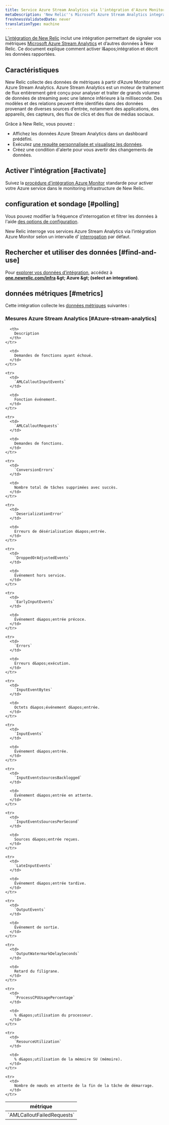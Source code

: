 ```yaml
---
title: Service Azure Stream Analytics via l'intégration d'Azure Monitor
metaDescription: 'New Relic''s Microsoft Azure Stream Analytics integration: what data it reports and how to enable it.'
freshnessValidatedDate: never
translationType: machine
---
```


[L’intégration de New Relic](/docs/infrastructure/introduction-infra-monitoring) inclut une intégration permettant de signaler vos métriques [Microsoft Azure Stream Analytics](https://azure.microsoft.com/en-us/products/stream-Analytics) et d’autres données à New Relic. Ce document explique comment activer l&amp;apos;intégration et décrit les données rapportées.

## Caractéristiques

New Relic collecte des données de métriques à partir d’Azure Monitor pour Azure Stream Analytics. Azure Stream Analytics est un moteur de traitement de flux entièrement géré conçu pour analyser et traiter de grands volumes de données de streaming avec une latence inférieure à la milliseconde. Des modèles et des relations peuvent être identifiés dans des données provenant de diverses sources d’entrée, notamment des applications, des appareils, des capteurs, des flux de clics et des flux de médias sociaux.

Grâce à New Relic, vous pouvez :

* Affichez les données Azure Stream Analytics dans un dashboard prédéfini.
* Exécutez [une requête personnalisée et visualisez les données](/docs/infrastructure/integrations-getting-started/getting-started/use-integration-data-new-relic-insights).
* Créez une condition d&apos;alerte pour vous avertir des changements de données.

## Activer l&apos;intégration [#activate]

Suivez la [procédure d&apos;intégration Azure Monitor](/docs/infrastructure/microsoft-azure-integrations/azure-integrations-list/azure-monitor) standarde pour activer votre Azure service dans le monitoring infrastructure de New Relic.

## configuration et sondage [#polling]

Vous pouvez modifier la fréquence d&apos;interrogation et filtrer les données à l&apos;aide [des options de configuration](/docs/infrastructure/microsoft-azure-integrations/azure-integrations-list/azure-monitor/#settings).

New Relic interroge vos services Azure Stream Analytics via l’intégration Azure Monitor selon un intervalle d’ [interrogation](/docs/infrastructure/microsoft-azure-integrations/azure-integrations-list/azure-monitor/#settings) par défaut.

## Rechercher et utiliser des données [#find-and-use]

Pour [explorer vos données d’intégration](/docs/infrastructure/integrations/find-use-infrastructure-integration-data), accédez à <DNT>**[one.newrelic.com/infra](https://one.newrelic.com/infra) &amp;gt; Azure &amp;gt; (select an integration)**</DNT>.

## données métriques [#metrics]

Cette intégration collecte les [données métriques](/docs/infrastructure/integrations-getting-started/getting-started/understand-integration-data-data-types#metric) suivantes :

### Mesures Azure Stream Analytics [#Azure-stream-analytics]

<table>
  <thead>
    <tr>
      <th style={{ width: "300px" }}>
        métrique
      </th>

      <th>
        Description
      </th>
    </tr>
  </thead>

  <tbody>
    <tr>
      <td>
        `AMLCalloutFailedRequests`
      </td>

      <td>
        Demandes de fonctions ayant échoué.
      </td>
    </tr>

    <tr>
      <td>
        `AMLCalloutInputEvents`
      </td>

      <td>
        Fonction événement.
      </td>
    </tr>

    <tr>
      <td>
        `AMLCalloutRequests`
      </td>

      <td>
        Demandes de fonctions.
      </td>
    </tr>

    <tr>
      <td>
        `ConversionErrors`
      </td>

      <td>
        Nombre total de tâches supprimées avec succès.
      </td>
    </tr>

    <tr>
      <td>
        `DeserializationError`
      </td>

      <td>
        Erreurs de désérialisation d&apos;entrée.
      </td>
    </tr>

    <tr>
      <td>
        `DroppedOrAdjustedEvents`
      </td>

      <td>
        Événement hors service.
      </td>
    </tr>

    <tr>
      <td>
        `EarlyInputEvents`
      </td>

      <td>
        Événement d&apos;entrée précoce.
      </td>
    </tr>

    <tr>
      <td>
        `Errors`
      </td>

      <td>
        Erreurs d&apos;exécution.
      </td>
    </tr>

    <tr>
      <td>
        `InputEventBytes`
      </td>

      <td>
        Octets d&apos;événement d&apos;entrée.
      </td>
    </tr>

    <tr>
      <td>
        `InputEvents`
      </td>

      <td>
        Événement d&apos;entrée.
      </td>
    </tr>

    <tr>
      <td>
        `InputEventsSourcesBacklogged`
      </td>

      <td>
        Événement d&apos;entrée en attente.
      </td>
    </tr>

    <tr>
      <td>
        `InputEventsSourcesPerSecond`
      </td>

      <td>
        Sources d&apos;entrée reçues.
      </td>
    </tr>

    <tr>
      <td>
        `LateInputEvents`
      </td>

      <td>
        Événement d&apos;entrée tardive.
      </td>
    </tr>

    <tr>
      <td>
        `OutputEvents`
      </td>

      <td>
        Événement de sortie.
      </td>
    </tr>

    <tr>
      <td>
        `OutputWatermarkDelaySeconds`
      </td>

      <td>
        Retard du filigrane.
      </td>
    </tr>

    <tr>
      <td>
        `ProcessCPUUsagePercentage`
      </td>

      <td>
        % d&apos;utilisation du processeur.
      </td>
    </tr>

    <tr>
      <td>
        `ResourceUtilization`
      </td>

      <td>
        % d&apos;utilisation de la mémoire SU (mémoire).
      </td>
    </tr>

    <tr>
      <td>
        Nombre de nœuds en attente de la fin de la tâche de démarrage.
      </td>
    </tr>
  </tbody>
</table>